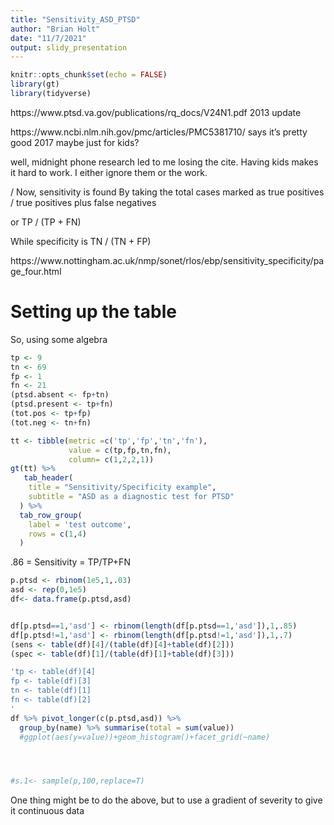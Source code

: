 ```yaml
---
title: "Sensitivity_ASD_PTSD"
author: "Brian Holt"
date: "11/7/2021"
output: slidy_presentation
---
```


```r
knitr::opts_chunk$set(echo = FALSE)
library(gt)
library(tidyverse)
```

https://www.ptsd.va.gov/publications/rq_docs/V24N1.pdf  2013 update

https://www.ncbi.nlm.nih.gov/pmc/articles/PMC5381710/  says it's pretty good 2017 maybe just for kids?

well, midnight phone research led to me losing the cite.   Having kids makes it hard to work.  I either ignore them or the work.  

/
Now, sensitivity is found By taking the total cases marked as true positives / true positives plus false negatives 

or TP / (TP + FN)

While specificity is  TN / (TN + FP)

https://www.nottingham.ac.uk/nmp/sonet/rlos/ebp/sensitivity_specificity/page_four.html

# Setting up the table

So, using some algebra

```r
tp <- 9
tn <- 69
fp <- 1
fn <- 21
(ptsd.absent <- fp+tn)
(ptsd.present <- tp+fn)
(tot.pos <- tp+fp)
(tot.neg <- tn+fn)

tt <- tibble(metric =c('tp','fp','tn','fn'),
             value = c(tp,fp,tn,fn),
             column= c(1,2,2,1))
gt(tt) %>% 
   tab_header(
    title = "Sensitivity/Specificity example",
    subtitle = "ASD as a diagnostic test for PTSD"
  ) %>% 
  tab_row_group(
    label = 'test outcome',
    rows = c(1,4)
  )
```

.86 = Sensitivity = TP/TP+FN


```r
p.ptsd <- rbinom(1e5,1,.03)
asd <- rep(0,1e5)
df<- data.frame(p.ptsd,asd)


df[p.ptsd==1,'asd'] <- rbinom(length(df[p.ptsd==1,'asd']),1,.85)
df[p.ptsd!=1,'asd'] <- rbinom(length(df[p.ptsd!=1,'asd']),1,.7)
(sens <- table(df)[4]/(table(df)[4]+table(df)[2]))
(spec <- table(df)[1]/(table(df)[1]+table(df)[3]))

'tp <- table(df)[4]
fp <- table(df)[3]
tn <- table(df)[1]
fn <- table(df)[2]
'
df %>% pivot_longer(c(p.ptsd,asd)) %>%
  group_by(name) %>% summarise(total = sum(value))
  #ggplot(aes(y=value))+geom_histogram()+facet_grid(~name)




#s.1<- sample(p,100,replace=T)


```





One thing might be to do the above, but to use a gradient of severity to give it continuous data